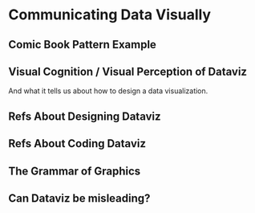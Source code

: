 # Communicating Data Visually

## Comic Book Pattern Example

## Visual Cognition / Visual Perception of Dataviz

And what it tells us about how to design a data visualization.

## Refs About Designing Dataviz

## Refs About Coding Dataviz

## The Grammar of Graphics

## Can Dataviz be misleading?

